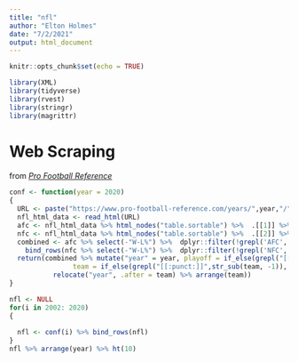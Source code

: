 ```yaml
---
title: "nfl"
author: "Elton Holmes"
date: "7/2/2021"
output: html_document
---
```


```r
knitr::opts_chunk$set(echo = TRUE)
```
```r
library(XML)
library(tidyverse)
library(rvest)
library(stringr)
library(magrittr)
```

# Web Scraping 
from *[Pro Football Reference](https://www.pro-football-reference.com/)*
```r
conf <- function(year = 2020)
{
  URL <- paste("https://www.pro-football-reference.com/years/",year,"/", sep = "")
  nfl_html_data <- read_html(URL)
  afc <- nfl_html_data %>% html_nodes("table.sortable") %>%  .[[1]] %>% html_table() 
  nfc <- nfl_html_data %>% html_nodes("table.sortable") %>%  .[[2]] %>% html_table()
  combined <- afc %>% select(-"W-L%") %>%  dplyr::filter(!grepl('AFC', Tm) ) %>% mutate(conf = "AFC") %>% relocate(conf, .after = Tm) %>% rename(team = Tm) %>% 
    bind_rows(nfc %>% select(-"W-L%") %>%  dplyr::filter(!grepl('NFC', Tm) ) %>% mutate(conf = "NFC") %>% relocate(conf, .after = Tm) %>% rename(team = Tm))
  return(combined %>% mutate("year" = year, playoff = if_else(grepl("[[:punct:]]",str_sub(team, -1)), "Y", "N"),
                team = if_else(grepl("[[:punct:]]",str_sub(team, -1)), str_sub(team, 1, nchar(team)-1), team)) %>% 
           relocate("year", .after = team) %>% arrange(team))
}
```

```r

nfl <- NULL
for(i in 2002: 2020)
{
  
  nfl <- conf(i) %>% bind_rows(nfl)
}
nfl %>% arrange(year) %>% ht(10)
```

